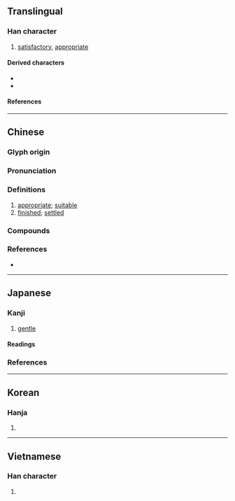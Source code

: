 {{character info}}
==Translingual==

===Han character===
{{Han char|rn=38|rad=女|as=04|sn=7|four=20404|canj=BV|ids=⿱爫女}}

# [[satisfactory]], [[appropriate]]

====Derived characters====
* {{l|mul|[[俀]] [[哸]] [[娞]] [[㞂]] [[㟎]] [[𢚶]] [[挼]] [[浽]] [[䧌]] [[桵]] [[㱣]] [[脮]] [[䅑]] [[綏]]([[绥]]) [[𨁡]] [[鋖]] [[鞖]] [[餒]]([[馁]]) [[骽]] [[鮾]] [[𧞥]]}}
* {{l|mul|[[㼏]] [[鵎]] [[荽]]}}

====References====
{{Han ref|kx=0257.060|dkj=06107|dj=0521.180|hdz=21032.020|uh=59A5}}

----

==Chinese==
{{zh-forms}}

===Glyph origin===
{{Han etym}}

===Pronunciation===
{{zh-pron
|m=tuǒ
|m-s=
|c=to5,to2
|c-t=
|g=
|h=pfs=
|j=
|mb=tǒ̤
|md=
|mn=qz:thó͘/xm,zz:thó/qz,tw:thò
|mn_note=thó͘/thó - literary; thò - vernacular (俗)
|mn-t=to2
|w=
|x=
|mc=y
|oc=y
|cat=
}}

===Definitions===
{{zh-hanzi}}

# [[appropriate]]; [[suitable]]
# [[finished]]; [[settled]]

===Compounds===
{{zh-der|不妥|停妥|備妥|千妥萬妥|千妥萬當|妥切|妥協|妥員|妥善|妥妥貼貼|妥實|妥帖|妥洽|妥當|妥當人|妥貼|妥靠|威妥瑪式|安妥|平妥|挺妥|搞妥|擬妥|未妥|欠妥|穩妥|談妥|辦妥}}

===References===
* {{R:yue:Hanzi}}

----

==Japanese==
{{ja-kanji forms-IVS
|vs1=01
|vs2=03
|col-vs1=aj
|col-vs2=hdmj
|pic-kyu=U59a5-kyu.svg
|ref={{R:ja:KDJ|621|360}}
}}

===Kanji===
{{ja-kanji|grade=c|rs=女04}}

# [[gentle]]

====Readings====
{{ja-readings
|goon=た
|kanon=た
|kanyoon=だ
|kun=おだ-やか
|nanori=やす, やすし
}}

===References===
<references/>

----

==Korean==

===Hanja===
{{ko-hanja|타}}

# {{rfdef|ko|sort=女04}}

----

==Vietnamese==

===Han character===
{{vi-readings|rs=女04|reading=[[thỏa]], [[thoã]]}}

# {{rfdef|vi|sort=女04}}